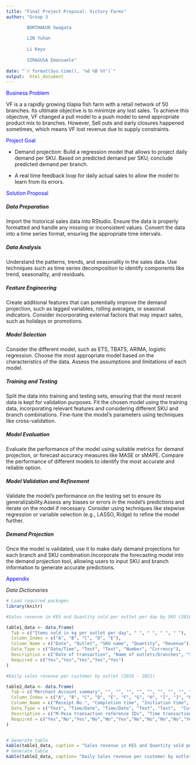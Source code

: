 ```yaml
---
title: "Final Project Proposal: Victory Farms"
author: "Group 3

        BORTHAKUR Swagata
        
        LIN Yuhan
        
        Li Keyu
        
        SIRAGUSA Emanuaele"
        
date: "`r format(Sys.time(), '%d %B %Y')`"
output:  html_document
---
```

<span style ="color :Blue;">Business Problem</span>

VF is a a rapidly growing tilapia fish farm with a retail network of 50 branches. Its ultimate objective is to minimize any lost sales. To achieve this objective, VF changed a pull model to a push model to send appropriate product mix to branches. However, Sell outs and early closures happened sometimes, which means VF lost revenue due to supply constraints.

<span style ="color :Blue;">Project Goal</span>

* Demand projection: Build a regression model that allows to project daily demand per SKU. Based on predicted demand per SKU, conclude predicted demand per branch.

* A real time feedback loop for daily actual sales to allow the model to learn from its errors.

<span style ="color :Blue;">Solution Proposal</span>

##### Data Preparation

Import the historical sales data into RStudio. Ensure the data is properly formatted and handle any missing or inconsistent values. Convert the data into a time series format, ensuring the appropriate time intervals.

##### Data Analysis

Understand the patterns, trends, and seasonality in the sales data. Use techniques such as time series decomposition to identify components like trend, seasonality, and residuals.

##### Feature Engineering

Create additional features that can potentially improve the demand projection, such as lagged variables, rolling averages, or seasonal indicators. Consider incorporating external factors that may impact sales, such as holidays or promotions.

##### Model Selection

Consider the different model, such as ETS, TBATS, ARIMA, logistic regression. Choose the most appropriate model based on the characteristics of the data. Assess the assumptions and limitations of each model.

##### Training and Testing

Split the data into training and testing sets, ensuring that the most recent data is kept for validation purposes. Fit the chosen model using the training data, incorporating relevant features and considering different SKU and branch combinations. Fine-tune the model's parameters using techniques like cross-validation.

##### Model Evaluation

Evaluate the performance of the model using suitable metrics for demand projection, or forecast accuracy measures like MASE or sMAPE. Compare the performance of different models to identify the most accurate and reliable option.

##### Model Validation and Refinement

Validate the model's performance on the testing set to ensure its generalizability.Assess any biases or errors in the model's predictions and iterate on the model if necessary. Consider using techniques like stepwise regression or variable selection (e.g., LASSO, Ridge) to refine the model further.

##### Demand Projection

Once the model is validated, use it to make daily demand projections for each branch and SKU combination.Incorporate the forecasting model into the demand projection tool, allowing users to input SKU and branch information to generate accurate predictions.

<span style ="color :Blue;">Appendix</span>

*Data Dictionaries*


```r

# Load required packages
library(knitr)

#Sales revenue in KES and Quantity sold per outlet per day by SKU (2016 – 2021)

table1_data <- data.frame(
  Tab = c("Items sold in kg per outlet per day", " ", " ", " ", " "),
  Column_Index = c("A", "B", "C", "D", "E"),
  Column_Name = c("Date", "Outlet", "SKU name", "Quantity", "Revenue"),
  Data_Type = c("Date/Time", "Text", "Text", "Number", "Currency"),
  Description = c("Date of transaction", "Name of outlets/branches", "Stock keeping unit code for products", "Quantity sold per branch per day", "Day and date of sale in kes"),
  Required = c("Yes","Yes","Yes","Yes","Yes")
)

#Daily sales revenue per customer by outlet (2016 - 2021)

table2_data <- data.frame(
  Tab = c("Merchant Account summary", "", "", "", "", "", "", "", "", "", "", "", "", ""),
  Column_Index = c("A", "B", "C", "D", "E", "F", "G", "H", "I", "J", "K", "L", "M", "N"),
  Column_Name = c("Receipt No.", "Completion time", "Initiation time", "Details", "Transaction status", "Paid in", "Withdrawn", "Balance", "Balance confirmed", "Reason type", "Other party info","Linked transaction", "A/C No.", "Outlet"),
  Data_Type = c("Text", "Time/Date", "Time/Date", "Text", "Text",  "Currency", "Currency", "Currency", "Text", "Text", "Text", " ", " ", "Text"),
  Description = c("M-Pesa transaction reference IDs", "Time transaction was completed", "Time transaction was initiated", "Transaction description, source mobile no., name of customer","Transaction status if completed or pending", "Amount paid by customers", "Amount deducted by Telco as transaction charge", "Cumulative balance in outlet till", "Validates branch balance", "Payment method discription", "Customer mobile no. and name", "Column is blank", "Column is blank", "Outlet Name"),
  Required = c("Yes","No","Yes","No","No","Yes","No","No","No","No","Yes","No","No","Yes" )
)


# Generate table
kable(table1_data, caption = "Sales revenue in KES and Quantity sold per outlet per day by SKU (2016 – 2021)")
# Generate table
kable(table2_data, caption= "Daily Sales revenue per customer by outlet (2016 – 2021)")
```
                                    



\pagebreak


